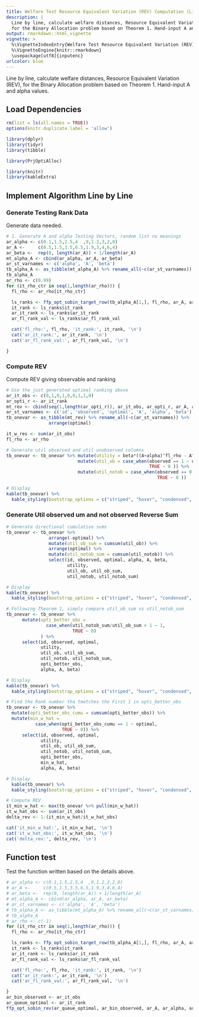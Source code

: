 ```yaml
---
title: Welfare Test Resource Equivalent Variation (REV) Computation (Line by Line)
description: |
  Line by line, calculate welfare distances, Resource Equivalent Variation (REV), 
  for the Binary Allocation problem based on Theorem 1. Hand-input A and alpha values.
output: rmarkdown::html_vignette
vignette: >
  %\VignetteIndexEntry{Welfare Test Resource Equivalent Variation (REV) Computation (Line by Line)}
  %\VignetteEngine{knitr::rmarkdown}
  \usepackage[utf8]{inputenc}
urlcolor: blue
---
```


Line by line, calculate welfare distances, Resource Equivalent Variation (REV), for the Binary Allocation problem based on Theorem 1. Hand-input A and alpha values.

## Load Dependencies

```r
rm(list = ls(all.names = TRUE))
options(knitr.duplicate.label = 'allow')
```
```r
library(dplyr)
library(tidyr)
library(tibble)

library(PrjOptiAlloc)

library(knitr)
library(kableExtra)
```

## Implement Algorithm Line by Line

### Generate Testing Rank Data

Generate data needed.

```r
# 1. Generate A and alpha Testing Vectors, random list no meanings
ar_alpha <- c(0.1,1.5,2.5,4  ,9,1.2,3,2,8)
ar_A <-     c(0.5,1.5,3.5,6.5,1.9,3,4,6,4)
ar_beta <-  rep(0, length(ar_A)) + 1/length(ar_A)
mt_alpha_A <- cbind(ar_alpha, ar_A, ar_beta)
ar_st_varnames <- c('alpha', 'A', 'beta')
tb_alpha_A <- as_tibble(mt_alpha_A) %>% rename_all(~c(ar_st_varnames))
tb_alpha_A
ar_rho <- c(0.99)
for (it_rho_ctr in seq(1,length(ar_rho))) {
  fl_rho <- ar_rho[it_rho_ctr]

  ls_ranks <- ffp_opt_sobin_target_row(tb_alpha_A[1,], fl_rho, ar_A, ar_alpha, ar_beta)
  it_rank <- ls_ranks$it_rank
  ar_it_rank <- ls_ranks$ar_it_rank
  ar_fl_rank_val <- ls_ranks$ar_fl_rank_val

  cat('fl_rho:', fl_rho, 'it_rank:', it_rank, '\n')
  cat('ar_it_rank:', ar_it_rank, '\n')
  cat('ar_fl_rank_val:', ar_fl_rank_val, '\n')

}
```

### Compute REV

Compute REV giving observable and ranking

```r
# Use the just generated optimal ranking above
ar_it_obs <- c(0,1,0,1,0,0,1,1,0)
ar_opti_r <- ar_it_rank
mt_rev <- cbind(seq(1,length(ar_opti_r)), ar_it_obs, ar_opti_r, ar_A, ar_alpha, ar_beta)
ar_st_varnames <- c('id', 'observed', 'optimal', 'A', 'alpha', 'beta')
tb_onevar <- as_tibble(mt_rev) %>% rename_all(~c(ar_st_varnames)) %>%
                arrange(optimal)

it_w_res <- sum(ar_it_obs)
fl_rho <- ar_rho

# Generate util observed and util unobserved columns
tb_onevar <- tb_onevar %>% mutate(utility = beta*((A+alpha)^fl_rho - A^fl_rho)) %>%
                           mutate(util_ob = case_when(observed == 1 ~ utility,
                                                      TRUE ~ 0 )) %>%
                           mutate(util_notob = case_when(observed == 0 ~ utility,
                                                         TRUE ~ 0 ))

# Display
kable(tb_onevar) %>%
  kable_styling(bootstrap_options = c("striped", "hover", "condensed", "responsive"))
```

### Generate Util observed um and not observed Reverse Sum

```r
# Generate directional cumulative sums
tb_onevar <- tb_onevar %>%
                arrange(-optimal) %>%
                mutate(util_ob_sum = cumsum(util_ob)) %>%
                arrange(optimal) %>%
                mutate(util_notob_sum = cumsum(util_notob)) %>%
                select(id, observed, optimal, alpha, A, beta,
                       utility,
                       util_ob, util_ob_sum,
                       util_notob, util_notob_sum)

# Display
kable(tb_onevar) %>%
  kable_styling(bootstrap_options = c("striped", "hover", "condensed", "responsive"))
```

```r
# Following Theorem 1, simply compare util_ob_sum vs util_notob_sum
tb_onevar <- tb_onevar %>%
      mutate(opti_better_obs =
               case_when(util_notob_sum/util_ob_sum > 1 ~ 1,
                         TRUE ~ 0)
             ) %>%
      select(id, observed, optimal,
             utility,
             util_ob, util_ob_sum,
             util_notob, util_notob_sum,
             opti_better_obs,
             alpha, A, beta)

# Display
kable(tb_onevar) %>%
  kable_styling(bootstrap_options = c("striped", "hover", "condensed", "responsive"))
```

```r
# Find the Rank number tha tmatches the First 1 in opti_better_obs
tb_onevar <- tb_onevar %>%
  mutate(opti_better_obs_cumu = cumsum(opti_better_obs)) %>%
  mutate(min_w_hat =
           case_when(opti_better_obs_cumu == 1 ~ optimal,
                     TRUE ~ 0)) %>%
      select(id, observed, optimal,
             utility,
             util_ob, util_ob_sum,
             util_notob, util_notob_sum,
             opti_better_obs,
             min_w_hat,
             alpha, A, beta)

# Display
  kable(tb_onevar) %>%
  kable_styling(bootstrap_options = c("striped", "hover", "condensed", "responsive"))

# Compute REV
it_min_w_hat <- max(tb_onevar %>% pull(min_w_hat))
it_w_hat_obs <- sum(ar_it_obs)
delta_rev <- 1-(it_min_w_hat/it_w_hat_obs)

cat('it_min_w_hat:', it_min_w_hat, '\n')
cat('it_w_hat_obs:', it_w_hat_obs, '\n')
cat('delta_rev:', delta_rev, '\n')
```

## Function test

Test the function written based on the details above.

```r
# ar_alpha <- c(0.1,1.5,2.5,4  ,9,1.2,3,2,8)
# ar_A <-     c(0.5,1.5,3.5,6.5,1.9,3,4,6,4)
# ar_beta <-  rep(0, length(ar_A)) + 1/length(ar_A)
# mt_alpha_A <- cbind(ar_alpha, ar_A, ar_beta)
# ar_st_varnames <- c('alpha', 'A', 'beta')
# tb_alpha_A <- as_tibble(mt_alpha_A) %>% rename_all(~c(ar_st_varnames))
# tb_alpha_A
# ar_rho <- c(-1)
for (it_rho_ctr in seq(1,length(ar_rho))) {
  fl_rho <- ar_rho[it_rho_ctr]

  ls_ranks <- ffp_opt_sobin_target_row(tb_alpha_A[1,], fl_rho, ar_A, ar_alpha, ar_beta)
  it_rank <- ls_ranks$it_rank
  ar_it_rank <- ls_ranks$ar_it_rank
  ar_fl_rank_val <- ls_ranks$ar_fl_rank_val

  cat('fl_rho:', fl_rho, 'it_rank:', it_rank, '\n')
  cat('ar_it_rank:', ar_it_rank, '\n')
  cat('ar_fl_rank_val:', ar_fl_rank_val, '\n')

}
ar_bin_observed <- ar_it_obs
ar_queue_optimal <- ar_it_rank
ffp_opt_sobin_rev(ar_queue_optimal, ar_bin_observed, ar_A, ar_alpha, ar_beta, fl_rho)
```
